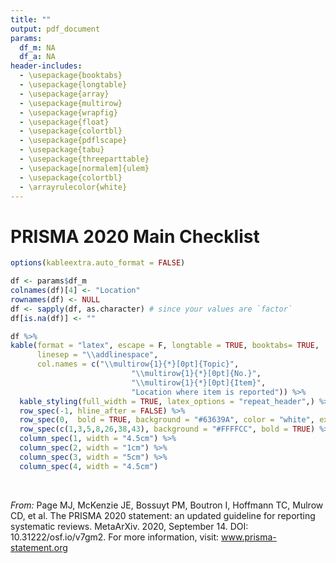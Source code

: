 ```yaml
---
title: ""
output: pdf_document
params:
  df_m: NA
  df_a: NA
header-includes:
  - \usepackage{booktabs}
  - \usepackage{longtable}
  - \usepackage{array}
  - \usepackage{multirow}
  - \usepackage{wrapfig}
  - \usepackage{float}
  - \usepackage{colortbl}
  - \usepackage{pdflscape}
  - \usepackage{tabu}
  - \usepackage{threeparttable}
  - \usepackage[normalem]{ulem}
  - \usepackage{colortbl}
  - \arrayrulecolor{white}
---
```


# PRISMA 2020 Main Checklist

``` r
options(kableextra.auto_format = FALSE)

df <- params$df_m
colnames(df)[4] <- "Location"
rownames(df) <- NULL
df <- sapply(df, as.character) # since your values are `factor`
df[is.na(df)] <- ""

df %>%
kable(format = "latex", escape = F, longtable = TRUE, booktabs= TRUE,
      linesep = "\\addlinespace",
      col.names = c("\\multirow{1}{*}[0pt]{Topic}",
                           "\\multirow{1}{*}[0pt]{No.}",
                           "\\multirow{1}{*}[0pt]{Item}",
                           "Location where item is reported")) %>%
  kable_styling(full_width = TRUE, latex_options = "repeat_header",) %>%
  row_spec(-1, hline_after = FALSE) %>%
  row_spec(0,  bold = TRUE, background = "#63639A", color = "white", extra_latex_after = "\\arrayrulecolor{white}") %>%
  row_spec(c(1,3,5,8,26,38,43), background = "#FFFFCC", bold = TRUE) %>%
  column_spec(1, width = "4.5cm") %>%
  column_spec(2, width = "1cm") %>%
  column_spec(3, width = "5cm") %>%
  column_spec(4, width = "4.5cm")

```

&nbsp;

_From:_  Page MJ, McKenzie JE, Bossuyt PM, Boutron I, Hoffmann TC, Mulrow CD, et al. The PRISMA 2020 statement: an updated guideline for reporting systematic reviews. MetaArXiv. 2020, September 14. DOI: 10.31222/osf.io/v7gm2. For more information, visit: [www.prisma-statement.org](www.prisma-statement.org)